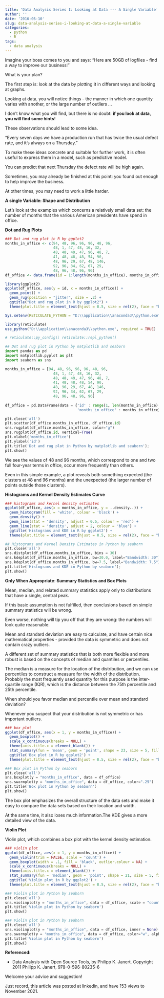 ```yaml
---
title: 'Data Analysis Series I: Looking at Data --- A Single Variable'
author: ''
date: '2016-05-10'
slug: data-analysis-series-i-looking-at-data-a-single-variable
categories:
  - python
  - R
tags:
  - data analysis
---
```


Imagine your boss comes to you and says: "Here are 50GB of logfiles - find a way to improve our business!"

What is your plan?

The first step is: look at the data by plotting it in different ways and looking at graphs.

Looking at data, you will notice things - the manner in which one quantity varies with another, or the large number of outliers ...

I don't know what you will find, but there is no doubt: **if you look at data, you will find some hints!**

These observations should lead to some idea.

"Every seven days we have a production run that has twice the usual defect rate, and it's always on a Thursday."

To make these ideas concrete and suitable for further work, it is often useful to express them in a model, such as predictive model.

You can predict that next Thursday the defect rate will be high again.

Sometimes, you may already be finished at this point: you found out enough to help improve the business.

At other times, you may need to work a little harder.

**A single Variable: Shape and Distribution**

Let's look at the examples which concerns a relatively small data set: the number of months that the various American presidents have spend in office.

**Dot and Rug Plots**

```r
### Dot and rug plot in R by ggplot2
months_in_office <- c(94, 48, 96, 96, 96, 48, 96,
                      48, 1, 47, 48, 16, 32,
                      48, 48, 49, 47, 96, 48, 7,
                      41, 48, 48, 48, 54, 90,
                      48, 96, 29, 67, 48, 146,
                      92, 96, 34, 62, 67, 29,
                      48, 96, 48, 96, 96)
df_office <- data.frame(id = 1:length(months_in_office), months_in_office)

library(ggplot2)
ggplot(df_office, aes(y = id, x = months_in_office)) +
  geom_point() +
  geom_rug(position = "jitter", size = .2) +
  ggtitle("Dot and rug plot in R by ggplot2") +
  theme(plot.title = element_text(hjust = 0.5, size = rel(2), face = "bold"))
```

```r
Sys.setenv(RETICULATE_PYTHON = "D:\\application\\anaconda3\\python.exe")

library(reticulate)
use_python("D:\\application\\anaconda3\\python.exe", required = TRUE)

# reticulate::py_config() reticulate::repl_python()
```


```python
## Dot and rug plot in Python by matplotlib and seaborn
import pandas as pd
import matplotlib.pyplot as plt
import seaborn as sns

months_in_office = [94, 48, 96, 96, 96, 48, 96,
                      48, 1, 47, 48, 16, 32,
                      48, 48, 49, 47, 96, 48, 7,
                      41, 48, 48, 48, 54, 90,
                      48, 96, 29, 67, 48, 146,
                      92, 96, 34, 62, 67, 29,
                      48, 96, 48, 96, 96]
                      
df_office = pd.DataFrame(data = {'id' : range(1, len(months_in_office) + 1),
                                 'months_in_office' : months_in_office})

plt.close('all') 
plt.scatter(df_office.months_in_office, df_office.id)
sns.rugplot(df_office.months_in_office, color="g")
sns.rugplot(df_office.id, vertical=True)
plt.xlabel('months_in_office')
plt.ylabel('id')
plt.title('Dot and rug plot in Python by matplotlib and seaborn');
plt.show()
```
We see the values of 48 and 96 months, which correspond to one and two full four-year terms in office, occur more frequently than others.

Even in this simple example, a plot reveals both something expected (the clusters at 48 and 96 months) and the unexpected (the larger number of points outside those clusters).

**Histograms and Kernel Density Estimates Curve**

```r
### histograms and kernel density estimates
ggplot(df_office, aes(x = months_in_office, y = ..density..)) +
  geom_histogram(fill = 'white', colour = 'black') +
  geom_density() +
  geom_line(stat = 'density', adjust = 0.5, colour = 'red') +
  geom_line(stat = 'density', adjust = 2, colour = 'blue') +
  ggtitle('Histograms and KDE in R by ggplot2') +
  theme(plot.title = element_text(hjust = 0.5, size = rel(2), face = "bold"))
```


```python
## Histograms and Kernel Density Estimates in Python by seaborn
plt.close('all') 
sns.distplot(df_office.months_in_office, bins = 30)
sns.kdeplot(df_office.months_in_office, bw=30.0, label="Bandwidth: 30")
sns.kdeplot(df_office.months_in_office, bw=7.5, label="Bandwidth: 7.5")
plt.title('Histograms and KDE in Python by seaborn');
plt.show()
```

**Only When Appropriate: Summary Statistics and Box Plots**

Mean, median, and related summary statistics apply only to distributions that have a single, central peak.

If this basic assumption is not fulfilled, then conclusions based on simple summary statistics will be wrong.

Even worse, nothing will tip you off that they are wrong: the numbers will look quite reasonable.

Mean and standard deviation are easy to calculate, and have certain nice mathematical properties - provided the data is symmetric and does not contain crazy outliers.

A different set of summary statistics that is both more flexible and more robust is based on the concepts of median and quantiles or percentiles.

The median is a measure for the location of the distribution, and we can use percentiles to construct a measure for the width of the distribution. Probably the most frequently used quantity for this purpose is the inter-quartile range (IQR), which is the distance between the 75th percentile and 25th percentile.

When should you favor median and percentile over mean and standard deviation?

Whenever you suspect that your distribution is not symmetric or has important outliers.

```r
### box plot
ggplot(df_office, aes(x = 1, y = months_in_office)) +
  geom_boxplot() +
  scale_x_continuous(breaks = NULL) +
  theme(axis.title.x = element_blank()) +
  stat_summary(fun = 'mean', geom = 'point', shape = 23, size = 5, fill = 'blue') +
  ggtitle('Box plot in R by ggplot2') +
  theme(plot.title = element_text(hjust = 0.5, size = rel(2), face = "bold"))
```

```python
### Box plot in Python by seaborn 
plt.close('all') 
sns.boxplot(y = "months_in_office", data = df_office)
sns.swarmplot(y = "months_in_office", data = df_office, color=".25")
plt.title('Box plot in Python by seaborn')
plt.show()
```
The box plot emphasizes the overall structure of the data sets and make it easy to compare the data sets based on their location and width.

At the same time, it also loses much information.The KDE gives a more detailed view of the data.

**Violin Plot**

Violin plot, which combines a box plot with the kernel density estimation.

```r
### violin plot
ggplot(df_office, aes(x = 1, y = months_in_office)) +
  geom_violin(trim = FALSE, scale = 'count') +
  geom_boxplot(width = .1, fill = 'black', outlier.colour = NA) +
  scale_x_continuous(breaks = NULL) +
  theme(axis.title.x = element_blank()) +
  stat_summary(fun = 'median', geom = 'point', shape = 21, size = 5, fill = 'white') +
  ggtitle('Violin plot in R by ggplot2') +
  theme(plot.title = element_text(hjust = 0.5, size = rel(2), face = "bold"))
```

```python
### Violin plot in Python by seaborn 
plt.close('all') 
sns.violinplot(y = "months_in_office", data = df_office, scale = "count")
plt.title('Violin plot in Python by seaborn')
plt.show()
```


```python
### Violin plot in Python by seaborn 
plt.close('all') 
sns.violinplot(y = "months_in_office", data = df_office, inner = None)
sns.swarmplot(y = "months_in_office", data = df_office, color="w", alpha=.5)
plt.title('Violin plot in Python by seaborn')
plt.show()
```
**Referenced:**

+ Data Analysis with Open Source Tools, by Philipp K. Janert. Copyright 2011 Philipp K. Janert, 978-0-596-80235-6

Welcome your advice and suggestion!

Just record, this article was posted at linkedin, and have 153 views to November 2021.




























